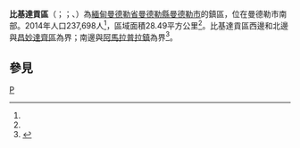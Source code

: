 {{Infobox settlement
|name = 比基達貢區
|native_name = {{lang|my|ပြည်ကြီးတံခွန်မြို့နယ်}}
|settlement_type = [[曼德勒市|曼德勒市]]鎮區
|image_skyline = 
|image_map = 
|mapsize = 
|map_caption = 
|pushpin_label_position = bottom
|pushpin_map = Burma
|pushpin_map_caption = 比基達貢區在緬甸的位置
|seat = 
|seat_type = 
|subdivision_type = 國家
|subdivision_name = {{flag|Burma}}
|subdivision_type1 = [[缅甸行政区划|省邦]]
|subdivision_name1 = [[曼德勒省|曼德勒省]]
|subdivision_type2 = [[縣_(緬甸)|縣]]
|subdivision_name2 = [[曼德勒縣|曼德勒縣]]
|subdivision_type3 = 市
|subdivision_name3 = [[曼德勒市|曼德勒市]]
|subdivision_type4 = 鎮區
|subdivision_name4 = '''比基達貢'''
|area_total_km2 = 28.49
|population_footnotes =<ref name="citypopulation">[http://www.citypopulation.de/php/myanmar-admin.php MYANMAR: Administrative Division] {{Wayback|url=http://www.citypopulation.de/php/myanmar-admin.php |date=20151117024737 }}. Citypopulation. 2015-11-27</ref>
|population = 237,698
|population_as_of = 2014
|population_density_km2 =8,343.21
|coordinates_display = inline,title
|coordinates_region = MM
|latNS = N
|latd = 21
|latm = 55
|lats = 00
|longEW = E
|longd = 96
|longm = 05
|longs = 00
|elevation_ft = 
|elevation_m = 
|timezone = [[Myanmar_Standard_Time|MST]]
|utc_offset = +6:30
|area_code = 2（行動電話：69、90）<ref>{{cite web | url=http://en.18dao.net/Area_Code/Myanmar | title=Myanmar Area Codes | access-date=2015-11-27 | archive-url=https://web.archive.org/web/20091201164116/http://en.18dao.net/Area_Code/Myanmar | archive-date=2009-12-01 | dead-url=yes }}</ref>
|website =
}}

'''比基達貢區'''（{{lang-my|ပြည်ကြီးတံခွန်မြို့နယ်}}；{{IPA-my|pjìdʑí dəɡʊ̀ɴ mjo̰nɛ̀|pron}}；{{lang-en|Pyigyidagun Township}}、{{lang|en|Pyigyitagun Township}}）為[[緬甸|緬甸]][[曼德勒省|曼德勒省]][[曼德勒縣|曼德勒縣]][[曼德勒市|曼德勒市]]的鎮區，位在曼德勒市南部。2014年人口237,698人<ref name=citypopulation/>，區域面積28.49平方公里<ref name=citypopulation/>。比基達貢區西邊和北邊與[[昌妙達齊區|昌妙達齊區]]為界；南邊與[[阿馬拉普拉鎮|阿馬拉普拉鎮]]為界<ref>{{Cite web | url=http://www.dpsmap.com/mandalay | title=Map of Mandalay | publisher=DPS | accessdate=2009-04-04 | archive-date=2008-07-04 | archive-url=https://web.archive.org/web/20080704060349/http://www.dpsmap.com/mandalay/ | dead-url=no }}</ref>。

==參見==
{{Reflist}}

{{曼德勒省行政區劃|state=collapsed}}

[[Category:曼德勒省鎮區|P]]

{{Burma-geo-stub}}